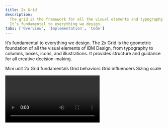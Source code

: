 ```yaml
---
title: 2x Grid
description:
  The grid is the framework for all the visual elements and typography at IBM.
  It’s fundamental to everything we design.
tabs: ['Overview', 'Implementation', 'Code']
---
```


<PageDescription>

It’s fundamental to everything we design. The 2x Grid is the geometric
foundation of all the visual elements of IBM Design, from typography to columns,
boxes, icons, and illustrations. It provides structure and guidance for all
creative decision-making.

</PageDescription>

<AnchorLinks>

<AnchorLink>Mini unit</AnchorLink>
<AnchorLink>2x Grid fundamentals</AnchorLink>
<AnchorLink>Grid behaviors</AnchorLink>
<AnchorLink>Grid influencers</AnchorLink>
<AnchorLink>Sizing scale</AnchorLink>

</AnchorLinks>

<Video title="2x Grid Overview" vimeoId="281513522" />

## Mini unit

The basic unit of 2x Grid geometry is the 8-pixel square mini unit. Multiples of
mini units compose the dimensions of columns, rows, boxes, along with their
margins and padding. The mini unit adapts to your content while maintaining a
consistent visual rhythm.

At breakpoint boundaries, mini units divide the screen into a fixed master grid,
and multiples of mini units map to fluid grid column widths and row heights.
Fixed boxes are sized in mini units, as are the fixed dimension of hybrid boxes.

Margin and padding are always applied in fixed mini unit multiples. Boxes are
sized by applying a sizing scale based on either fixed mini units or fluid
column widths, along with a core set of aspect ratios.

<Video title="Mini unit" vimeoId="292608020" />

## 2x Grid fundamentals

The core concept of the 2x Grid is to divide or multiply by two, forming a
visual rhythm. Fluid grids are built by division, whereas fixed grids are built
with multiplication. On breakpoint boundaries, these sizes match. Margins and
padding are applied consistently in both cases.

<AnchorLinks small>

<AnchorLink>Columns and rows</AnchorLink>
<AnchorLink>Margins</AnchorLink>
<AnchorLink>Padding</AnchorLink>
<AnchorLink>Gutters</AnchorLink>
<AnchorLink>Breakpoints</AnchorLink>

</AnchorLinks>

### Columns and Rows

Columns and rows create key lines that are essential for visual rhythm,
especially for typography. Construct columns by either dividing a space into a
fluid grid, or by tiling fixed boxes in multiples.

![Columns and rows](images/Layout_overview_Columns-rows.svg)

#### Fluid grid

A fluid grid divides space by twos. This division is immediately evident in the
2x column structure. Within a breakpoint, the column count is constant, and unit
size scales with screen size. Choose a column count by starting with one, then
divide by two as needed.

#### Fixed grid

A fixed grid starts with a fixed unit size from the sizing scale, then tiles and
wraps as needed, like text. To employ the 2x concept, once you’ve determined the
original box size that you want to use, you can multiply it by two and so forth
to create a layout.

When tiling fixed boxes, the column count is not known in advance, but a grid
emerges visually due to the use of a consistent sizing scale. On breakpoint
boundaries, fixed sizing scales match column sizes.

#### Hybrid grid

Hybrid grids are also frequent in practice, and hybrid boxes have properties of
both.

#### Decision tree

For dense content, use mini units for further alignment and spatial guidance.

![Columns and rows for dense content](images/Layout_overview_Columns-rows-light-dense.svg)

### Margins

The margins at the outer edge of the grid are always a fixed size within a
breakpoint, even when columns are fluid. See [breakpoints](#breakpoints) for a
table of margin sizes.

![Margins](images/Layout_overview_Margins.svg)

### Padding

Padding is always a fixed multiple of mini units: 16 pixels at all standard
breakpoints. Always align type to the edge of box padding. Note, some design
tools add padding to text boxes by default; check text box padding and remove it
if necessary.

![Padding](images/Layout_overview_Paddings.svg)

<DoDontRow>
  <DoDont type="do" caption="Always place type against the padding.">

![Always place type against the padding.](images/Layout_overview_Paddings-do.svg)

  </DoDont>
  <DoDont type="dont" caption="Never place type on the padding.">

![Never place type on the padding.](images/Layout_overview_Paddings-dont.svg)

  </DoDont>
</DoDontRow>

### Gutters

Grid gutters can be absent as shown above, or present as shown below. The margin
around each grid box matches its padding, for a total gutter of 32 pixels. For
closely related content, consider a gutterless grid. Apply gutters when content
warrants more separation.

![Gutters](images/Layout_overview_Gutters.svg)

### Breakpoints

Use this set of standard breakpoints to maintain layout integrity across screen
sizes. For best results, test designs and code at each of these standard
breakpoints.

Create custom breakpoints to accommodate special needs, by writing your own
media queries and CSS rules. Refer to the
[grid code package](https://github.com/carbon-design-system/carbon/tree/v10/packages/grid)
for more information.

| Breakpoint | Value (px/rem) | Columns | Size (%) | Size  | Padding | Margin |
| ---------- | -------------- | ------- | -------- | ----- | ------- | ------ |
| Small      | 320 / 20       | 4       | 25%      | 80 px | 16 px   | 0      |
| Medium     | 672 / 42       | 8       | 12.5%    | 80 px | 16 px   | 16 px  |
| Large      | 1056 / 66      | 16      | 6.25%    | 64 px | 16 px   | 16 px  |
| X-Large    | 1312 / 82      | 16      | 6.25%    | 80 px | 16 px   | 16 px  |
| Max        | 1584 / 99      | 16      | 6.25%    | 96 px | 16 px   | 24 px  |

For best results, test designs and code at each of these standard breakpoints.

<Video title="Breakpoints" vimeoId="292015984" />

## Grid behaviors

In user interfaces, screen size is dictated by the device and the user's chosen
window size. We may know content in advance, or the content may be dynamic.

Carefully consider the user's goal for their screen space, particularly when
displaying dynamic content. If a user's goal is to see more items, scale column
count by tiling fixed boxes. If a user wants to see more content within each
item, scale boxes and use fixed column counts.

<AnchorLinks small>

<AnchorLink>Fluid columns</AnchorLink>
<AnchorLink>Fixed boxes</AnchorLink>
<AnchorLink>Hybrid boxes</AnchorLink>
<AnchorLink>Key lines</AnchorLink>

</AnchorLinks>

### Fluid columns

Fluid column structures are ideal for editorial content, dashboards, images,
video, data visualizations, etc. In each case, scaling the size of things is
more useful to the user than scaling the number of visible things. In a fluid
grid, we divide available width in half to create columns, repeating as
necessary.

At each breakpoint, column count is fixed and column width is a multiple of mini
units. Row height is a multiple of column size, following recommended aspect
ratios. Margin and padding are fixed multiples of mini units. In between
breakpoints, actual column width is a percentage of the grid area, not a mini
unit multiple. Content scales fluidly.

<Video title="Fluid grid" vimeoId="292024522" />

### Fixed boxes

A grid can be formed with fixed boxes by arranging tiles in an inline block,
icons in toolbars, etc. Column count grows with browser width. Tiles wrap to the
next line, or are sometimes truncated with an overflow scroll.

<Video title="Fixed boxes" vimeoId="292024183" />

First choose a base size from the [sizing scale](#sizing-scale), then build up
each box in multiples of the base size, following recommended
[aspect ratios](#aspect-ratio). A grid emerges when each tile uses a multiple of
a consistent base size. Following this method ensures consistency of tile sizes,
even across products.

### Hybrid boxes

Hybrid boxes have different scaling rules in each dimension, so they do not use
aspect ratios. When a user would resize the browser expecting content to scale
in one dimension but not the other, use hybrid boxes.

Use the [sizing scale](#sizing-scale) to size a fixed dimension. Use
column-width multiples to size a grid-fluid dimension. Aspect ratios do not
apply.

<Video title="Hybrid boxes" vimeoId="292025098" />

Here are some common UI behaviors:

| Examples   | Width        | Height          |
| ---------- | ------------ | --------------- |
| Header     | Fluid (Grid) | Fixed (m.u.)    |
| Toolbar    | Fluid (Grid) | Fixed (m.u.)    |
| Side Panel | Fixed        | Fluid (Grid)    |
| Menu       | Fixed        | Fluid (Content) |
| Content    | Fixed        | Fluid (Content) |
| Data Table | Fluid (Grid) | Fluid (Content) |

### Key lines

Regardless of how your grid is built, ensure the overall layout has visible key
lines: vertical and horizontal lines on which multiple objects align.

Horizontal and vertical alignment are equally critical. When present, the eye
can follow content more easily, increasing the perception of visual harmony.

## Grid influencers

Within a design system, layouts often follow a common structure, especially with
regard to navigation. This section covers which of these UI patterns you'll
need, where users will expect to see them on a page, and how they’ll affect the
content that lives within the responsive grid.

<AnchorLinks small>

<AnchorLink>Screen regions</AnchorLink>
<AnchorLink>Panel behavior</AnchorLink>

</AnchorLinks>

### Screen regions

In a UI layout, users expect to find certain types of content in certain areas.
We call these areas _screen regions_. It is especially important for these zones
to be consistent across devices and adapt across breakpoints.
[Learn more on the Global header pattern page](/patterns/global-header).

![Shell Illustration](images/Layout_overview_Screen-regions-1.svg)

<Caption>1. Header 2. Global sidenav 3. Local sidenav</Caption>

![Dropdown Illustration](images/Layout_overview_Screen-regions-2.svg)

<Caption>4. Dropdown menu 5. Content 6. Footer</Caption>

![Dialog Illustration](images/Layout_overview_Screen-regions-3.svg)

<Caption>7. Dialog</Caption>

### Panel behavior

All vertical panels expand to fill the full height of the browser window.

#### Flexible panels

The flexible panels allow for both collapsed and expanded states. The expanded
state of a flexible Panel is a fixed width that cannot be adjusted by the user.
The collapsed Flexible Panel expands when the user hovers over any portion of
it. When flexible panels expand, they either condense both the content and the
grid or they push content beyond the edge of the browser.

<Video title="Flexible panels" vimeoId="292975726" />

<br />
<br />

#### Fixed panels

Fixed panels maintain a static width, cannot be collapsed, and also exist
outside of the responsive grid.

<Video title="Fixed panels" vimeoId="292988292" />

<br />
<br />

#### Floating panels

This panel style floats above the primary content area and does not affect the
responsive grid. Floating panels conceal any UI elements below them and must be
dismissible by the user. Inline menus, dropdowns and tooltips also float.

<Video title="Floating panels" vimeoId="292977039" />

## Sizing scale

We provide a sizing scale for both fixed and fluid sizes. Use it to size content
as well as negative space. Like a type scale, the sizing scale constrains the
range of sizes to improve consistency and rhythm, while still allowing a wide
range of sizes. Spacing tokens are used to apply these relationships
consistently across UIs.

<AnchorLinks small>

<AnchorLink>Fixed base unit</AnchorLink>
<AnchorLink>Fluid base unit</AnchorLink>
<AnchorLink>Scaling multiple</AnchorLink>
<AnchorLink>Aspect ratio</AnchorLink>
<AnchorLink>Vertical rhythm</AnchorLink>
<AnchorLink>Components</AnchorLink>

</AnchorLinks>

### Fixed base unit

Use this fixed sizing scale, comprised of select mini unit multiples, when
sizing icons, tiling boxes, and applying vertical margin space.

![Fixed base unit](images/Layout_overview_Fixed-base-unit.svg)

Choose a size to use as your fixed base unit. Also see the
[breakpoints table](#breakpoints).

| Sizing scale (px) | Mini units |
| ----------------- | ---------- |
| 8                 | 1x         |
| 16                | 2x         |
| 24                | 3x         |
| 32                | 4x         |
| 48                | 6x         |
| 64                | 8x         |
| 80                | 10x        |

### Fluid base unit

For fluid grids, the column width is the base unit. Just as a box can span
multiple columns, its height is a multiple of column width. Use cases are
leading section in a webpage, divided section for editorial content, modals,
etc. Check out the [breakpoints table](#breakpoints) for pixel sizings.

![Fluid base unit](images/Layout_overview_Fluid-base-unit.svg)

### Scaling multiple

After determining your base size, multiply it as needed for each use. For box
sizing, apply an [aspect ratio](#aspect-ratio) too.

<Video title="Scaling multiple" vimeoId="292026497" />

### Aspect ratio

When sizing boxes, constrain dimensions to one of the aspect ratios shown below
whenever possible. Doing so will heighten the perception of unity between
products.

Choose an aspect ratio from the table, then multiply the base unit in each
dimension as needed to set width and height, maintaining the ratio in either
portrait or landscape.

| Aspect ratios                 |     |
| ----------------------------- | --- |
| 1:1, 2:1, 2:3, 3:2, 4:3, 16:9 |     |

For example, to size a fluid box with a 2:1 landscape aspect ratio, you could
span 4 columns in width and 2 column-widths of height. To size a fixed box with
the same aspect ratio, you could start with an 80 pixel base unit, then multiply
it by 4 in width and 2 in height, for a fixed box size of 320 by 160.

![aspect ratio](images/Layout_overview_Aspect-ratio.svg)

### Vertical rhythm

Use the fixed sizing scale to set vertical spacing between sections, by adding
it to the top or bottom margin of a box:

<Video title="Vertical rhythm" vimeoId="292028388" />

<DoDontRow>
  <DoDont
    type="do"
    caption="Mini unit is the guide when needed. Spacer snaps to the text box and does not necessarily need to snap to the mini unit.">

![Mini unit is the guide when needed. Spacer snaps to the text box and does not necessarily need to snap to the mini unit.](images/Layout_overview_Visual-rhythm-do.svg)

  </DoDont>
  <DoDont type="dont" caption="In Figma, always use “Auto width” in the Text panel to ensure the text box is fitting with the content. Spacer snaps to the text box.">

![Always use “Auto” in alignment to ensure the text box is fitting with the content. Spacer snaps to the text box.](images/Layout_overview_Visual-rhythm-dont.svg)

  </DoDont>
</DoDontRow>

### Components

Components can be sized like other boxes: either fixed or fluid, and often
hybrid, with fixed height and fluid width. When interior space within a
component is cramped, use the minor sizing scale:

When multiple components adhere to the same scale, grid relationships naturally
emerge. For example, vertically aligning form fields such as checkboxes and
radio buttons produces a grid effect when interior spacing is consistent.

<Video title="Components" vimeoId="292028752" />
